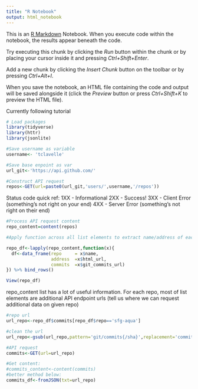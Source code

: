 ```yaml
---
title: "R Notebook"
output: html_notebook
---
```


This is an [R Markdown](http://rmarkdown.rstudio.com) Notebook. When you execute code within the notebook, the results appear beneath the code. 

Try executing this chunk by clicking the *Run* button within the chunk or by placing your cursor inside it and pressing *Ctrl+Shift+Enter*. 

Add a new chunk by clicking the *Insert Chunk* button on the toolbar or by pressing *Ctrl+Alt+I*.

When you save the notebook, an HTML file containing the code and output will be saved alongside it (click the *Preview* button or press *Ctrl+Shift+K* to preview the HTML file).

Currently following tutorial
```r
# Load packages
library(tidyverse)
library(httr)
library(jsonlite)

```

```r
#Save username as variable 
username<- 'tclavelle'

#Save base enpoint as var
url_git<-'https://api.github.com/'

#Construct API request
repos<-GET(url=paste0(url_git,'users/',username,'/repos'))
```

Status code quick ref: 
1XX - Informational
2XX - Success!
3XX - Client Error (something’s not right on your end)
4XX - Server Error (something’s not right on their end)


```r
#Process API request content
repo_content=content(repos)
```


```r
#Apply function across all list elements to extract name/address of each repo 

repo_df<-lapply(repo_content,function(x){
  df<-data_frame(repo     = x$name,
                 address  =x$html_url,
                 commits  =x$git_commits_url)
}) %>% bind_rows()
```

```r
View(repo_df)
```

repo_content list has a lot of useful information. 
For each repo, most of list elements are additional API endpoint urls (tell us where we can request additional data on given repo)

```r
#repo url
url_repo<-repo_df$commits[repo_df$repo=='sfg-aqua']

#clean the url
url_repo<-gsub(url_repo,pattern='git/commits{/sha}',replacement='commits',fixed=TRUE)

#API request
commits<-GET(url=url_repo)

```

```r
#Get content: 
#commits_content<-content(commits)
#better method below: 
commits_df<-fromJSON(txt=url_repo)
```






